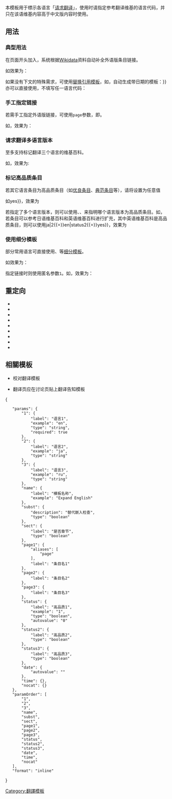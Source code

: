 {{Documentation subpage}}
{{Twinkle standard installation}}
{{High-use|16203}}
{{Uses Lua|Module:Check for unknown parameters|Module:Separated entries|Module:Wikidata}}

本模板用于標示各语言「[[Wikipedia:翻译请求|请求翻译]]」，使用时请指定参考翻译维基的语言代码，并只在该语维基内容高于中文版内容时使用。

== 用法 ==

=== 典型用法 ===

在页面开头加入{{tlc|1=Expand language|2=<外语维基代码>}}，系统根据[[Wikipedia:Wikidata|Wikidata]]资料自动补全外语版条目链接。

如{{tlc|1=Expand language|2=en}}效果为：{{Expand language|en}}

如果没有下文的特殊需求，可使用[[Wikipedia:模板自动参数模式|替换引用模板]]，如{{tlxs|Expand language/auto|en}}，自动生成带日期的模板：{{Expand language|en|date={{#time:Y年Mj日}}}}
亦可以直接使用{{tlc|Expand language}}，不填写任一语言代码：
{{Expand language}}
=== 手工指定链接 ===

若需手工指定外语版链接，可使用<code>page</code>参数，即{{tlc|1=Expand language|2=<外语维基代码>|3=page=<外语版页面名，无需跨语言前缀>}}。

如{{tlc|1=Expand language|2=ja|3=page=フリッツ・ハーバー#経歴}}，效果为：{{Expand language|ja|page=フリッツ・ハーバー#経歴}}

=== 请求翻译多语言版本 ===

至多支持标记翻译三个语言的维基百科。

如{{tlc|Expand language|en|ja|ru}}，效果为:{{Expand language|en|ja|ru}}

=== 标记高品质条目 ===

若其它语言条目为高品质条目（如[[WP:GA|优良条目]]、[[WP:FA|典范条目]]等），请将{{para|status}}设置为任意值

如{{tlc|Expand language|en|status{{=}}yes}}，效果为{{Expand language|en|status=yes}}

若指定了多个语言版本，则可以使用{{para|status}}、{{para|status2}}、{{para|status3}}来指明哪个语言版本为高品质条目。如，若条目可以参考日语维基百科和英语维基百科进行扩充，其中英语维基百科是高品质条目，则可以使用{{tlc|Expand language|1{{=}}ja|2{{=}}en|status2{{=}}yes}}，效果为{{Expand language|1=ja|2=en|status2=yes}}

=== 使用细分模板 ===

部分常用语言可直接使用{{tl|Expand English}}、{{tl|Expand Japanese}}等[[:Category:依語言分類的擴充模板|细分模板]]。

如{{tlc|Expand Japanese}}效果为：{{Expand Japanese}}

指定链接时则使用匿名参数<code>1</code>。如{{tlc|Expand Japanese|フリッツ・ハーバー#経歴}}，效果为：{{Expand Japanese|フリッツ・ハーバー#経歴}}

== 重定向 ==

* {{tl|外語擴充}}
* {{tl|翻譯擴充}}
* {{tl|请求翻译}}
* {{tl|翻译请求}}
* {{tl|需要翻譯}}
* {{tl|求翻译}}
* {{tl|Transexpan}}
* {{tl|Request translation}}
* {{tl|Translation request}}

== 相關模板 ==

* {{tl|Copyedit translation}} 校对翻译模板
* {{tl|Translated page}} 翻译页应在讨论页贴上翻译告知模板

<includeonly>
<!-- 本行下加入模板的分類 -->

[[Category:依語言分類的擴充模板| ]]
[[Category:翻譯模板]]
</includeonly>
<templatedata>
{
	"params": {
		"1": {
			"label": "语言1",
			"example": "en",
			"type": "string",
			"required": true
		},
		"2": {
			"label": "语言2",
			"example": "ja",
			"type": "string"
		},
		"3": {
			"label": "语言3",
			"example": "ru",
			"type": "string"
		},
		"name": {
			"label": "模板名称",
			"example": "Expand English"
		},
		"subst": {
			"description": "替代嵌入检查",
			"type": "boolean"
		},
		"sect": {
			"label": "是否章节",
			"type": "boolean"
		},
		"page1": {
			"aliases": [
				"page"
			],
			"label": "条目名1"
		},
		"page2": {
			"label": "条目名2"
		},
		"page3": {
			"label": "条目名3"
		},
		"status": {
			"label": "高品质1",
			"example": "1",
			"type": "boolean",
			"autovalue": "0"
		},
		"status2": {
			"label": "高品质2",
			"type": "boolean"
		},
		"status3": {
			"label": "高品质3",
			"type": "boolean"
		},
		"date": {
			"autovalue": ""
		},
		"time": {},
		"nocat": {}
	},
	"paramOrder": [
		"1",
		"2",
		"3",
		"name",
		"subst",
		"sect",
		"page1",
		"page2",
		"page3",
		"status",
		"status2",
		"status3",
		"date",
		"time",
		"nocat"
	],
	"format": "inline"
}
</templatedata>